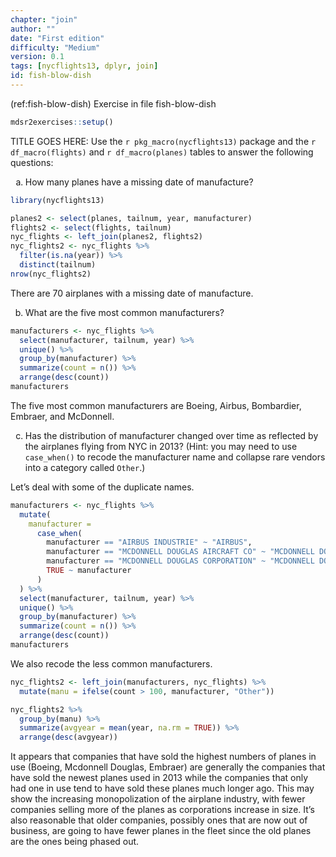 ```yaml
---
chapter: "join"
author: ""
date: "First edition"
difficulty: "Medium"
version: 0.1
tags: [nycflights13, dplyr, join]
id: fish-blow-dish 
---
```


(ref:fish-blow-dish) Exercise in file fish-blow-dish

```r
mdsr2exercises::setup()
```

TITLE GOES HERE: Use the `r pkg_macro(nycflights13)` package and the `r df_macro(flights)` and `r df_macro(planes)` tables to answer the following questions:

a. How many planes have a missing date of manufacture?

<!--begin-answer-->
```r
library(nycflights13)

planes2 <- select(planes, tailnum, year, manufacturer)
flights2 <- select(flights, tailnum)
nyc_flights <- left_join(planes2, flights2)
nyc_flights2 <- nyc_flights %>%
  filter(is.na(year)) %>%
  distinct(tailnum)
nrow(nyc_flights2)
```
There are 70 airplanes with a missing date of manufacture.
<!--end-answer-->

b. What are the five most common manufacturers?

<!--begin-answer-->
```r
manufacturers <- nyc_flights %>%
  select(manufacturer, tailnum, year) %>%
  unique() %>%
  group_by(manufacturer) %>%
  summarize(count = n()) %>%
  arrange(desc(count))
manufacturers
```

The five most common manufacturers are Boeing,
Airbus,
Bombardier,
Embraer,
and McDonnell.
<!--end-answer-->

c. Has the distribution of manufacturer changed over time as reflected by the airplanes flying from NYC in 2013?  (Hint: you may need to use `case_when()` to recode the manufacturer name and collapse rare vendors into a category called `Other`.)

<!--begin-answer-->
Let's deal with some of the duplicate names.

```r
manufacturers <- nyc_flights %>%
  mutate(
    manufacturer =
      case_when(
        manufacturer == "AIRBUS INDUSTRIE" ~ "AIRBUS",
        manufacturer == "MCDONNELL DOUGLAS AIRCRAFT CO" ~ "MCDONNELL DOUGLAS",
        manufacturer == "MCDONNELL DOUGLAS CORPORATION" ~ "MCDONNELL DOUGLAS",
        TRUE ~ manufacturer
      )
  ) %>%
  select(manufacturer, tailnum, year) %>%
  unique() %>%
  group_by(manufacturer) %>%
  summarize(count = n()) %>%
  arrange(desc(count))
manufacturers
```


We also recode the less common manufacturers.
```r
nyc_flights2 <- left_join(manufacturers, nyc_flights) %>%
  mutate(manu = ifelse(count > 100, manufacturer, "Other"))

nyc_flights2 %>%
  group_by(manu) %>%
  summarize(avgyear = mean(year, na.rm = TRUE)) %>%
  arrange(desc(avgyear))
```

It appears that companies that have sold the highest numbers of planes in use (Boeing, Mcdonnell Douglas, Embraer) are generally the companies that have sold the newest planes used in 2013 while the companies that only had one in use tend to have sold these planes much longer ago. This may show the increasing monopolization of the airplane industry, with fewer companies selling more of the planes as corporations increase in size. It's also reasonable that older companies, possibly ones that are now out of business, are going to have fewer planes in the fleet since the old planes are the ones being phased out.
<!--end-answer-->
